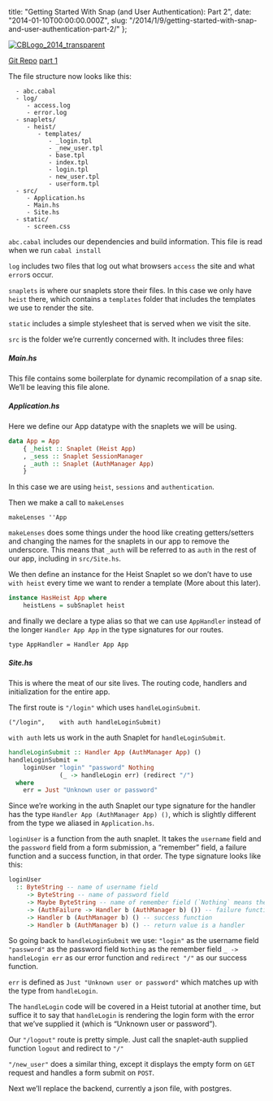   title:
    "Getting Started With Snap (and User Authentication): Part 2",
  date: "2014-01-10T00:00:00.000Z",
  slug:
    "/2014/1/9/getting-started-with-snap-and-user-authentication-part-2/"
};

[![CBLogo_2014_transparent](http://res.cloudinary.com/diqzbm8lz/image/upload/h_300,w_300/v1428611521/CBLogo_2014_transparent_swcmig.png)](http://res.cloudinary.com/diqzbm8lz/image/upload/v1428611521/CBLogo_2014_transparent_swcmig.png)

[Git Repo](https://github.com/ChristopherBiscardi/Getting-Started-with-Snap-and-User-Authentication)
[part 1](http://www.christopherbiscardi.com/2014/01/07/getting-started-with-snap-and-user-authentication-part-1/)

The file structure now looks like this:

```
  - abc.cabal
  - log/
     - access.log
     - error.log
  - snaplets/
     - heist/
        - templates/
           - _login.tpl
           - _new_user.tpl
           - base.tpl
           - index.tpl
           - login.tpl
           - new_user.tpl
           - userform.tpl
  - src/
     - Application.hs
     - Main.hs
     - Site.hs
  - static/
     - screen.css
```

`abc.cabal` includes our dependencies and build information.
This file is read when we run `cabal install`

`log` includes two files that log out what browsers `access`
the site and what `error`s occur.

`snaplets` is where our snaplets store their files. In this
case we only have `heist` there, which contains a
`templates` folder that includes the templates we use to
render the site.

`static` includes a simple stylesheet that is served when we
visit the site.

`src` is the folder we’re currently concerned with. It
includes three files:

##### Main.hs

This file contains some boilerplate for dynamic
recompilation of a snap site. We’ll be leaving this file
alone.

##### Application.hs

Here we define our App datatype with the snaplets we will be
using.

```haskell
data App = App
    { _heist :: Snaplet (Heist App)
    , _sess :: Snaplet SessionManager
    , _auth :: Snaplet (AuthManager App)
    }
```

In this case we are using `heist`, `sessions` and
`authentication`.

Then we make a call to `makeLenses`

```
makeLenses ''App
```

`makeLenses` does some things under the hood like creating
getters/setters and changing the names for the snaplets in
our app to remove the underscore. This means that `_auth`
will be referred to as `auth` in the rest of our app,
including in `src/Site.hs`.

We then define an instance for the Heist Snaplet so we don’t
have to use `with heist` every time we want to render a
template (More about this later).

```haskell
instance HasHeist App where
    heistLens = subSnaplet heist
```

and finally we declare a type alias so that we can use
`AppHandler` instead of the longer `Handler App App` in the
type signatures for our routes.

```
type AppHandler = Handler App App
```

##### Site.hs

This is where the meat of our site lives. The routing code,
handlers and initialization for the entire app.

The first route is `"/login"` which uses
`handleLoginSubmit`.

```
("/login",    with auth handleLoginSubmit)
```

`with auth` lets us work in the auth Snaplet for
`handleLoginSubmit`.

```haskell
handleLoginSubmit :: Handler App (AuthManager App) ()
handleLoginSubmit =
    loginUser "login" "password" Nothing
              (_ -> handleLogin err) (redirect "/")
  where
    err = Just "Unknown user or password"
```

Since we’re working in the auth Snaplet our type signature
for the handler has the type
`Handler App (AuthManager App) ()`, which is slightly
different from the type we aliased in `Application.hs`.

`loginUser` is a function from the auth snaplet. It takes
the `username` field and the `password` field from a form
submission, a “remember” field, a failure function and a
success function, in that order. The type signature looks
like this:

```haskell
loginUser
  :: ByteString -- name of username field
     -> ByteString -- name of password field
     -> Maybe ByteString -- name of remember field (`Nothing` means there isn't one)
     -> (AuthFailure -> Handler b (AuthManager b) ()) -- failure function
     -> Handler b (AuthManager b) () -- success function
     -> Handler b (AuthManager b) () -- return value is a handler
```

So going back to `handleLoginSubmit` we use: `"login"` as
the username field `"password"` as the password field
`Nothing` as the remember field `_ -> handleLogin err` as
our error function and `redirect "/"` as our success
function.

`err` is defined as `Just "Unknown user or password"` which
matches up with the type from `handleLogin`.

The `handleLogin` code will be covered in a Heist tutorial
at another time, but suffice it to say that `handleLogin` is
rendering the login form with the error that we’ve supplied
it (which is “Unknown user or password”).

Our `"/logout"` route is pretty simple. Just call the
snaplet-auth supplied function `logout` and redirect to
`"/"`

`"/new_user"` does a similar thing, except it displays the
empty form on `GET` request and handles a form submit on
`POST`.

Next we’ll replace the backend, currently a json file, with
postgres.
